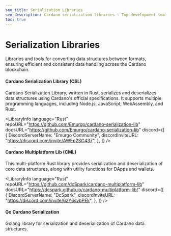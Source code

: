 ```yaml
---
seo_title: Serialization Libraries
seo_description: Cardano serialization libraries — Top development tools to and encode/decode data structures efficiently. Explore tools in Rust, Go, and more.
toc: true
---
```



# Serialization Libraries

Libraries and tools for converting data structures between formats, ensuring efficient and consistent data handling across the Cardano blockchain.

#### Cardano Serialization Library (CSL)

Cardano Serialization Library, written in Rust, serializes and deserializes data structures using Cardano's official specifications. It supports multiple programming languages, including Node.js, JavaScript, WebAssembly, and Rust.

<LibraryInfo
  language="Rust"
  repoURL="https://github.com/Emurgo/cardano-serialization-lib"
  docsURL="https://github.com/Emurgo/cardano-serialization-lib"
  discord={[
    {
      DiscordServerName: "Emurgo Community",
      discordInviteURL: "https://discord.com/invite/AWEp2SG437",
    },
  ]}
/>

#### Cardano Multiplatform Lib (CML)

This multi-platform Rust library provides serialization and deserialization of core data structures, along with utility functions for DApps and wallets.

<LibraryInfo
  language="Rust"
  repoURL="https://github.com/dcSpark/cardano-multiplatform-lib"
  docsURL="https://dcspark.github.io/cardano-multiplatform-lib/"
  discord={[
    {
      DiscordServerName: "DcSpark",
      discordInviteURL: "https://discord.com/invite/6zY6sybPEk",
    },
  ]}
/>

#### Go Cardano Serialization

Golang library for serialization and deserialization of Cardano data structures.

<LibraryInfo
  language="Go"
  repoURL="https://github.com/fivebinaries/go-cardano-serialization"
  docsURL="https://github.com/fivebinaries/go-cardano-serialization"
/>
